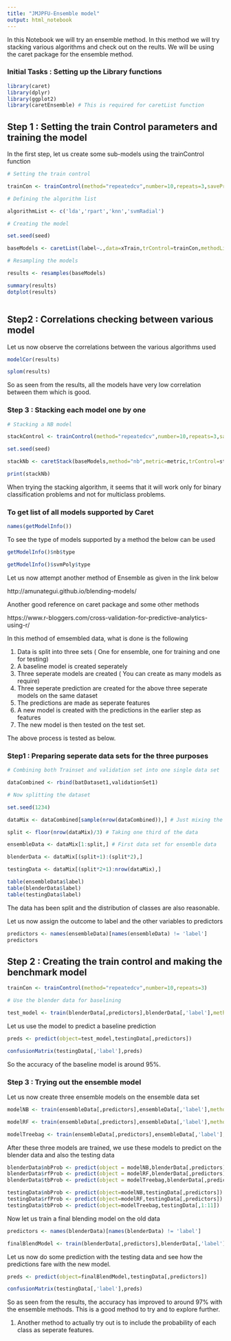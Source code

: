 ```yaml
---
title: "JMJPFU-Ensemble model"
output: html_notebook
---
```


In this Notebook we will try an ensemble method. In this method we will try stacking various algorithms and check out on the reults. We will be using the caret package for the ensemble method.

### Initial Tasks : Setting up the Library functions

```r
library(caret)
library(dplyr)
library(ggplot2)
library(caretEnsemble) # This is required for caretList function

```


## Step 1 : Setting the train Control parameters and training the model

In the first step, let us create some sub-models using the trainControl function

```r

# Setting the train control

trainCon <- trainControl(method="repeatedcv",number=10,repeats=3,savePredictions=TRUE,classProbs=TRUE)

# Defining the algorithm list

algorithmList <- c('lda','rpart','knn','svmRadial')

# Creating the model

set.seed(seed)

baseModels <- caretList(label~.,data=xTrain,trControl=trainCon,methodList = algorithmList)

# Resampling the models

results <- resamples(baseModels)

summary(results)
dotplot(results)



```

## Step2 : Correlations checking between various model

Let us now observe the correlations between the various algorithms used

```r
modelCor(results)

splom(results)
```
So as seen from the results, all the models have very low correlation between them which is good.

### Step 3 : Stacking each model one by one

```r
# Stacking a NB model

stackControl <- trainControl(method="repeatedcv",number=10,repeats=3,savePredictions=TRUE,classProbs=TRUE)

set.seed(seed)

stackNb <- caretStack(baseModels,method="nb",metric=metric,trControl=stackControl)

print(stackNb)


```

When trying the stacking algorithm, it seems that it will work only for binary classification problems and not for multiclass problems.


### To get list of all models supported by Caret

```r

names(getModelInfo())

```

To see the type of models supported by a method the below can be used

```r
getModelInfo()$nb$type

getModelInfo()$svmPoly$type
```


Let us now attempt another method of Ensemble as given in the link below

http://amunategui.github.io/blending-models/

Another good reference on caret package and some other methods

https://www.r-bloggers.com/cross-validation-for-predictive-analytics-using-r/

In this method of emsembled data, what is done is the following

1. Data is split into three sets ( One for ensemble, one for training and one for testing)
2. A baseline model is created seperately
3. Three seperate models are created ( You can create as many models as require)
4. Three seperate prediction are created for the above three seperate models on the same dataset
5. The predictions are made as seperate features 
6. A new model is created with the predictions in the earlier step as features
7. The new model is then tested on the test set.

The above process is tested as below.

### Step1 : Preparing seperate data sets for the three purposes

```r
# Combining both Trainset and validation set into one single data set

dataCombined <- rbind(batDataset1,validationSet1)

# Now splitting the dataset

set.seed(1234)

dataMix <- dataCombined[sample(nrow(dataCombined)),] # Just mixing the whole data

split <- floor(nrow(dataMix)/3) # Taking one third of the data

ensembleData <- dataMix[1:split,] # First data set for ensemble data

blenderData <- dataMix[(split+1):(split*2),]

testingData <- dataMix[(split*2+1):nrow(dataMix),]

table(ensembleData$label)
table(blenderData$label)
table(testingData$label)

```

The data has been split and the distribution of classes are also reasonable. 

Let us now assign the outcome to label and the other variables to predictors

```r
predictors <- names(ensembleData)[names(ensembleData) != 'label']
predictors
```

## Step 2 : Creating the train control and making the benchmark model

```r
trainCon <- trainControl(method="repeatedcv",number=10,repeats=3)

# Use the blender data for baselining

test_model <- train(blenderData[,predictors],blenderData[,'label'],method='gbm',metric='Accuracy',trControl=trainCon)
```
Let us use the model to predict a baseline prediction

```r
preds <- predict(object=test_model,testingData[,predictors])

confusionMatrix(testingData[,'label'],preds)
```

So the accuracy of the baseline model is around 95%.

### Step 3 : Trying out the ensemble model

Let us now create three ensemble models on the ensemble data set

```r

modelNB <- train(ensembleData[,predictors],ensembleData[,'label'],method='nb',trControl = trainCon)

modelRF <- train(ensembleData[,predictors],ensembleData[,'label'],method='rf',trControl = trainCon)

modelTreebag <- train(ensembleData[,predictors],ensembleData[,'label'],method='treebag',trControl=trainCon)

```

After these three models are trained, we use these models to predict on the blender data and also the testing data

```r

blenderData$nbProb <- predict(object = modelNB,blenderData[,predictors])
blenderData$rfProb <- predict(object = modelRF,blenderData[,predictors])
blenderData$tbProb <- predict(object = modelTreebag,blenderData[,predictors])

testingData$nbProb <- predict(object=modelNB,testingData[,predictors])
testingData$rfProb <- predict(object=modelRF,testingData[,predictors])
testingData$tbProb <- predict(object=modelTreebag,testingData[,1:11])


```

Now let us train a final blending model on the old data

```r
predictors <- names(blenderData)[names(blenderData) != 'label']

finalBlendModel <- train(blenderData[,predictors],blenderData[,'label'],method='gbm',trControl = trainCon)
```

Let us now do some prediction with the testing data and see how the predictions fare with the new model.

```r

preds <- predict(object=finalBlendModel,testingData[,predictors])

confusionMatrix(testingData[,'label'],preds)


```
So as seen from the results, the accuracy has improved to around 97% with the ensemble methods. This is a good method to try and to explore further.

1. Another method to actually try out is to include the probability of each class as seperate features.

